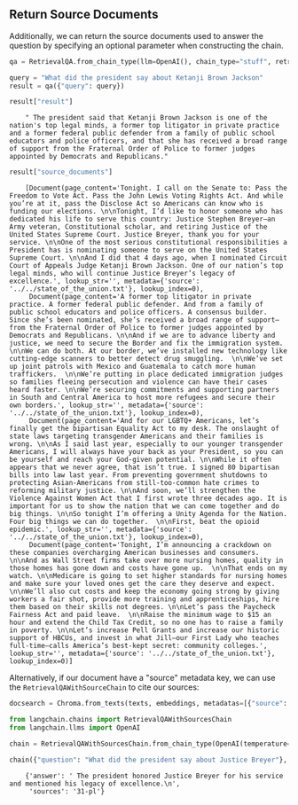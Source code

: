 ## Return Source Documents
Additionally, we can return the source documents used to answer the question by specifying an optional parameter when constructing the chain.


```python
qa = RetrievalQA.from_chain_type(llm=OpenAI(), chain_type="stuff", retriever=docsearch.as_retriever(search_type="mmr", search_kwargs={'fetch_k': 30}), return_source_documents=True)
```


```python
query = "What did the president say about Ketanji Brown Jackson"
result = qa({"query": query})
```


```python
result["result"]
```

<CodeOutputBlock lang="python">

```
    " The president said that Ketanji Brown Jackson is one of the nation's top legal minds, a former top litigator in private practice and a former federal public defender from a family of public school educators and police officers, and that she has received a broad range of support from the Fraternal Order of Police to former judges appointed by Democrats and Republicans."
```

</CodeOutputBlock>


```python
result["source_documents"]
```

<CodeOutputBlock lang="python">

```
    [Document(page_content='Tonight. I call on the Senate to: Pass the Freedom to Vote Act. Pass the John Lewis Voting Rights Act. And while you’re at it, pass the Disclose Act so Americans can know who is funding our elections. \n\nTonight, I’d like to honor someone who has dedicated his life to serve this country: Justice Stephen Breyer—an Army veteran, Constitutional scholar, and retiring Justice of the United States Supreme Court. Justice Breyer, thank you for your service. \n\nOne of the most serious constitutional responsibilities a President has is nominating someone to serve on the United States Supreme Court. \n\nAnd I did that 4 days ago, when I nominated Circuit Court of Appeals Judge Ketanji Brown Jackson. One of our nation’s top legal minds, who will continue Justice Breyer’s legacy of excellence.', lookup_str='', metadata={'source': '../../state_of_the_union.txt'}, lookup_index=0),
     Document(page_content='A former top litigator in private practice. A former federal public defender. And from a family of public school educators and police officers. A consensus builder. Since she’s been nominated, she’s received a broad range of support—from the Fraternal Order of Police to former judges appointed by Democrats and Republicans. \n\nAnd if we are to advance liberty and justice, we need to secure the Border and fix the immigration system. \n\nWe can do both. At our border, we’ve installed new technology like cutting-edge scanners to better detect drug smuggling.  \n\nWe’ve set up joint patrols with Mexico and Guatemala to catch more human traffickers.  \n\nWe’re putting in place dedicated immigration judges so families fleeing persecution and violence can have their cases heard faster. \n\nWe’re securing commitments and supporting partners in South and Central America to host more refugees and secure their own borders.', lookup_str='', metadata={'source': '../../state_of_the_union.txt'}, lookup_index=0),
     Document(page_content='And for our LGBTQ+ Americans, let’s finally get the bipartisan Equality Act to my desk. The onslaught of state laws targeting transgender Americans and their families is wrong. \n\nAs I said last year, especially to our younger transgender Americans, I will always have your back as your President, so you can be yourself and reach your God-given potential. \n\nWhile it often appears that we never agree, that isn’t true. I signed 80 bipartisan bills into law last year. From preventing government shutdowns to protecting Asian-Americans from still-too-common hate crimes to reforming military justice. \n\nAnd soon, we’ll strengthen the Violence Against Women Act that I first wrote three decades ago. It is important for us to show the nation that we can come together and do big things. \n\nSo tonight I’m offering a Unity Agenda for the Nation. Four big things we can do together.  \n\nFirst, beat the opioid epidemic.', lookup_str='', metadata={'source': '../../state_of_the_union.txt'}, lookup_index=0),
     Document(page_content='Tonight, I’m announcing a crackdown on these companies overcharging American businesses and consumers. \n\nAnd as Wall Street firms take over more nursing homes, quality in those homes has gone down and costs have gone up.  \n\nThat ends on my watch. \n\nMedicare is going to set higher standards for nursing homes and make sure your loved ones get the care they deserve and expect. \n\nWe’ll also cut costs and keep the economy going strong by giving workers a fair shot, provide more training and apprenticeships, hire them based on their skills not degrees. \n\nLet’s pass the Paycheck Fairness Act and paid leave.  \n\nRaise the minimum wage to $15 an hour and extend the Child Tax Credit, so no one has to raise a family in poverty. \n\nLet’s increase Pell Grants and increase our historic support of HBCUs, and invest in what Jill—our First Lady who teaches full-time—calls America’s best-kept secret: community colleges.', lookup_str='', metadata={'source': '../../state_of_the_union.txt'}, lookup_index=0)]
```

</CodeOutputBlock>

Alternatively, if our document have a "source" metadata key, we can use the `RetrievalQAWithSourceChain` to cite our sources:

```python
docsearch = Chroma.from_texts(texts, embeddings, metadatas=[{"source": f"{i}-pl"} for i in range(len(texts))])
```

```python
from langchain.chains import RetrievalQAWithSourcesChain
from langchain.llms import OpenAI

chain = RetrievalQAWithSourcesChain.from_chain_type(OpenAI(temperature=0), chain_type="stuff", retriever=docsearch.as_retriever())
```

```python
chain({"question": "What did the president say about Justice Breyer"}, return_only_outputs=True)
```

<CodeOutputBlock lang="python">

```
    {'answer': ' The president honored Justice Breyer for his service and mentioned his legacy of excellence.\n',
     'sources': '31-pl'}
```

</CodeOutputBlock>